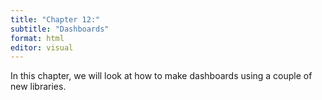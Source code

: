 ```yaml
---
title: "Chapter 12:"
subtitle: "Dashboards"
format: html
editor: visual
---
```


In this chapter, we will look at how to make dashboards using a couple of new libraries.

# 
